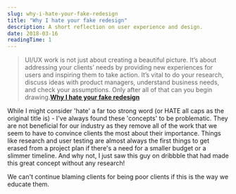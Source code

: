 ```yaml
---
slug: why-i-hate-your-fake-redesign
title: "Why I hate your fake redesign"
description: A short reflection on user experience and design.
date: 2018-03-16
readingTime: 1
---
```


>UI/UX work is not just about creating a beautiful picture. It’s about addressing your clients’ needs by providing new experiences for users and inspiring them to take action. It’s vital to do your research, discuss ideas with product managers, understand business needs, and check your assumptions. Only after all of that can you begin drawing.**<a href="https://medium.com/pixelpoint/why-i-hate-your-fake-redesign-177a626d7f95">Why I hate your fake redesign</a>**

While I might consider 'hate' a far too strong word (or HATE all caps as the original title is) - I've always found these 'concepts' to be problematic. They are not beneficial for our industry as they remove all of the work that we seem to have to convince clients the most about their importance. Things like research and user testing are almost always the first things to get erased from a project plan if there's a need for a smaller budget or a slimmer timeline. And why not, I just saw this guy on dribbble that had made this great concept without any research!

We can't continue blaming clients for being poor clients if this is the way we educate them.